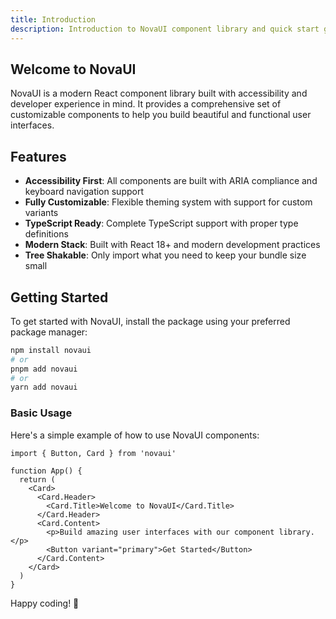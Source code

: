 ```yaml
---
title: Introduction
description: Introduction to NovaUI component library and quick start guide
---
```


## Welcome to NovaUI

NovaUI is a modern React component library built with accessibility and developer experience in mind. It provides a comprehensive set of customizable components to help you build beautiful and functional user interfaces.

## Features

- **Accessibility First**: All components are built with ARIA compliance and keyboard navigation support
- **Fully Customizable**: Flexible theming system with support for custom variants
- **TypeScript Ready**: Complete TypeScript support with proper type definitions
- **Modern Stack**: Built with React 18+ and modern development practices
- **Tree Shakable**: Only import what you need to keep your bundle size small

## Getting Started

To get started with NovaUI, install the package using your preferred package manager:

```bash
npm install novaui
# or
pnpm add novaui
# or
yarn add novaui
```

### Basic Usage

Here's a simple example of how to use NovaUI components:

```tsx
import { Button, Card } from 'novaui'

function App() {
  return (
    <Card>
      <Card.Header>
        <Card.Title>Welcome to NovaUI</Card.Title>
      </Card.Header>
      <Card.Content>
        <p>Build amazing user interfaces with our component library.</p>
        <Button variant="primary">Get Started</Button>
      </Card.Content>
    </Card>
  )
}
```

Happy coding! 🚀


